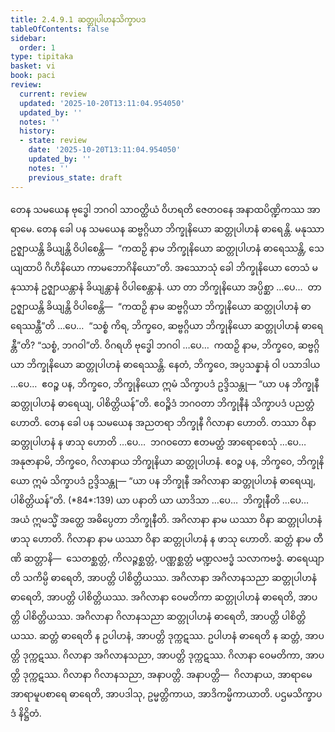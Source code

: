 ```yaml
---
title: 2.4.9.1 ဆတ္တုပါဟနသိက္ခာပဒ
tableOfContents: false
sidebar:
  order: 1
type: tipitaka
basket: vi
book: paci
review:
  current: review
  updated: '2025-10-20T13:11:04.954050'
  updated_by: ''
  notes: ''
  history:
  - state: review
    date: '2025-10-20T13:11:04.954050'
    updated_by: ''
    notes: ''
    previous_state: draft
---
```



<DynamicBreadcrumb />


<ReviewStatus review={frontmatter.review} showDetails={true} />

<HypothesisAnnotation frontmatter={frontmatter} />

<Division number="1178" book="paci" e="ch" v="2" p="450">

<Paragraph number="3425" book="paci">
တေန သမယေန ဗုဒ္ဓေါ ဘဂဝါ သာဝတ္ထိယံ ဝိဟရတိ ဇေတဝနေ အနာထပိဏ္ဍိကဿ အာရာမေ. တေန ခေါ ပန သမယေန ဆဗ္ဗဂ္ဂိယာ ဘိက္ခုနိယော ဆတ္တုပါဟနံ ဓာရေန္တိ. မနုဿာ ဥဇ္ဈာယန္တိ ခိယျန္တိ ဝိပါစေန္တိ—  “ကထဉှိ နာမ ဘိက္ခုနိယော ဆတ္တုပါဟနံ ဓာရေဿန္တိ, သေယျထာပိ ဂိဟိနိယော ကာမဘောဂိနိယော”တိ.
</Paragraph>

<Paragraph number="3426" book="paci">
အဿောသုံ ခေါ ဘိက္ခုနိယော တေသံ မနုဿာနံ ဥဇ္ဈာယန္တာနံ ခိယျန္တာနံ ဝိပါစေန္တာနံ. ယာ တာ ဘိက္ခုနိယော အပ္ပိစ္ဆာ …ပေ…  တာ ဥဇ္ဈာယန္တိ ခိယျန္တိ ဝိပါစေန္တိ—  “ကထဉှိ နာမ ဆဗ္ဗဂ္ဂိယာ ဘိက္ခုနိယော ဆတ္တုပါဟနံ ဓာရေဿန္တီ”တိ …ပေ…  “သစ္စံ ကိရ, ဘိက္ခဝေ, ဆဗ္ဗဂ္ဂိယာ ဘိက္ခုနိယော ဆတ္တုပါဟနံ ဓာရေန္တီ”တိ? “သစ္စံ, ဘဂဝါ”တိ. ဝိဂရဟိ ဗုဒ္ဓေါ ဘဂဝါ …ပေ…  ကထဉှိ နာမ, ဘိက္ခဝေ, ဆဗ္ဗဂ္ဂိယာ ဘိက္ခုနိယော ဆတ္တုပါဟနံ ဓာရေဿန္တိ. နေတံ, ဘိက္ခဝေ, အပ္ပသန္နာနံ ဝါ ပသာဒါယ …ပေ…  ဧဝဉ္စ ပန, ဘိက္ခဝေ, ဘိက္ခုနိယော ဣမံ သိက္ခာပဒံ ဥဒ္ဒိသန္တု—
</Paragraph>

<Paragraph number="3427" book="paci">
<Emphasis>“ယာ ပန ဘိက္ခုနီ ဆတ္တုပါဟနံ ဓာရေယျ, ပါစိတ္တိယန်”</Emphasis>တိ.
</Paragraph>

<Paragraph number="3428" book="paci">
ဧဝဉ္စိဒံ ဘဂဝတာ ဘိက္ခုနီနံ သိက္ခာပဒံ ပညတ္တံ ဟောတိ.
</Paragraph>

</Division>
<Division number="1179" book="paci" e="ch" v="2" p="451">

<Paragraph number="3429" book="paci">
တေန ခေါ ပန သမယေန အညတရာ ဘိက္ခုနီ ဂိလာနာ ဟောတိ. တဿာ ဝိနာ ဆတ္တုပါဟနံ န ဖာသု ဟောတိ …ပေ…  ဘဂဝတော ဧတမတ္ထံ အာရောစေသုံ …ပေ…  အနုဇာနာမိ, ဘိက္ခဝေ, ဂိလာနာယ ဘိက္ခုနိယာ ဆတ္တုပါဟနံ. ဧဝဉ္စ ပန, ဘိက္ခဝေ, ဘိက္ခုနိယော ဣမံ သိက္ခာပဒံ ဥဒ္ဒိသန္တု—
</Paragraph>

</Division>
<Division number="1180" book="paci" e="ch" v="2" p="451">

<Paragraph number="3430" book="paci">
<Emphasis>“ယာ ပန ဘိက္ခုနီ အဂိလာနာ ဆတ္တုပါဟနံ ဓာရေယျ, ပါစိတ္တိယန်”</Emphasis>တိ. (*84*:<Emphasis>139</Emphasis>)
</Paragraph>

</Division>
<Division number="1181" book="paci" e="ch" v="2" p="451">

<Paragraph number="3431" book="paci">
<Emphasis>ယာ ပနာ</Emphasis>တိ ယာ ယာဒိသာ …ပေ…  <Emphasis>ဘိက္ခုနီ</Emphasis>တိ …ပေ…  အယံ ဣမသ္မိံ အတ္ထေ အဓိပ္ပေတာ ဘိက္ခုနီတိ.
</Paragraph>

<Paragraph number="3432" book="paci">
<Emphasis>အဂိလာနာ</Emphasis> နာမ ယဿာ ဝိနာ ဆတ္တုပါဟနံ ဖာသု ဟောတိ.
</Paragraph>

<Paragraph number="3433" book="paci">
<Emphasis>ဂိလာနာ</Emphasis> နာမ ယဿာ ဝိနာ ဆတ္တုပါဟနံ န ဖာသု ဟောတိ.
</Paragraph>

<Paragraph number="3434" book="paci">
<Emphasis>ဆတ္တံ</Emphasis> နာမ တီဏိ ဆတ္တာနိ—  သေတစ္ဆတ္တံ, ကိလဉ္ဇစ္ဆတ္တံ, ပဏ္ဏစ္ဆတ္တံ မဏ္ဍလဗဒ္ဓံ သလာကဗဒ္ဓံ. <Emphasis>ဓာရေယျာ</Emphasis>တိ သကိမ္ပိ ဓာရေတိ, အာပတ္တိ ပါစိတ္တိယဿ.
</Paragraph>

</Division>
<Division number="1182" book="paci" e="ch" v="2" p="451">

<Paragraph number="3435" book="paci">
အဂိလာနာ အဂိလာနသညာ ဆတ္တုပါဟနံ ဓာရေတိ, အာပတ္တိ ပါစိတ္တိယဿ. အဂိလာနာ ဝေမတိကာ ဆတ္တုပါဟနံ ဓာရေတိ, အာပတ္တိ ပါစိတ္တိယဿ. အဂိလာနာ ဂိလာနသညာ ဆတ္တုပါဟနံ ဓာရေတိ, အာပတ္တိ ပါစိတ္တိယဿ.
</Paragraph>

<Paragraph number="3436" book="paci">
ဆတ္တံ ဓာရေတိ န ဥပါဟနံ, အာပတ္တိ ဒုက္ကဋဿ. ဥပါဟနံ ဓာရေတိ န ဆတ္တံ, အာပတ္တိ ဒုက္ကဋဿ. ဂိလာနာ အဂိလာနသညာ, အာပတ္တိ ဒုက္ကဋဿ. ဂိလာနာ ဝေမတိကာ, အာပတ္တိ ဒုက္ကဋဿ. ဂိလာနာ ဂိလာနသညာ, အနာပတ္တိ.
</Paragraph>

</Division>
<Division number="1183" book="paci" e="ch" v="2" p="452">

<Paragraph number="3437" book="paci">
အနာပတ္တိ—  ဂိလာနာယ, အာရာမေ အာရာမူပစာရေ ဓာရေတိ, အာပဒါသု, ဥမ္မတ္တိကာယ, အာဒိကမ္မိကာယာတိ.

</Paragraph>
</Division>

<Paragraph number="3438" type="center" book="paci">
ပဌမသိက္ခာပဒံ နိဋ္ဌိတံ.
</Paragraph>